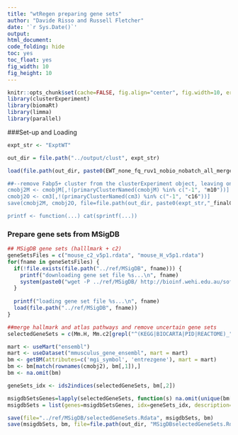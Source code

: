 ```yaml
---
title: "wtRegen preparing gene sets"
author: "Davide Risso and Russell Fletcher"
date: '`r Sys.Date()`'
output:
html_document:
code_folding: hide
toc: yes
toc_float: yes
fig_width: 10
fig_height: 10
---
```

  
```r
knitr::opts_chunk$set(cache=FALSE, fig.align="center", fig.width=10, error=TRUE,message=TRUE, echo=TRUE, warning=TRUE,results="markup")
library(clusterExperiment)
library(biomaRt)
library(limma)
library(parallel)
```

###Set-up and Loading
``` r

expt_str <- "ExptWT"

out_dir = file.path("../output/clust", expt_str)

load(file.path(out_dir, paste0(EWT_none_fq_ruv1_nobio_nobatch_all_merge_10PCadjP03.Rda")))

##--remove Fabp5+ cluster from the clusterExperiment object, leaving only the clusters used in the lineage analysis by slingshot
cmobj2M <- cmobjM[,!(primaryClusterNamed(cmobjM) %in% c("-1", "m10"))]
cmobj2O <- cm3[,!(primaryClusterNamed(cm3) %in% c("-1", "c16"))]
save(cmobj2M, cmobj2O, file=file.path(out_dir, paste0(expt_str,"_finalClusterObject_113016.Rda")))

printf <- function(...) cat(sprintf(...))

```

### Prepare gene sets from MSigDB
```r

## MSigDB gene sets (halllmark + c2)
geneSetsFiles = c("mouse_c2_v5p1.rdata", "mouse_H_v5p1.rdata")
for(fname in geneSetsFiles) {
  if(!file.exists(file.path("../ref/MSigDB", fname))) {
    printf("downloading gene set file %s...\n", fname)
    system(paste0("wget -P ../ref/MSigDB/ http://bioinf.wehi.edu.au/software/MSigDB/", fname))
  }
  
  printf("loading gene set file %s...\n", fname)
  load(file.path("../ref/MSigDB", fname))
}

##merge hallmark and atlas pathways and remove uncertain gene sets
selectedGeneSets = c(Mm.H, Mm.c2[grepl("^(KEGG|BIOCARTA|PID|REACTOME)_", names(Mm.c2), perl=TRUE)])

mart <- useMart("ensembl")
mart <- useDataset("mmusculus_gene_ensembl", mart = mart)
bm <- getBM(attributes=c('mgi_symbol', 'entrezgene'), mart = mart)
bm <- bm[match(rownames(cmobj2), bm[,1]),]
bm <- na.omit(bm)

geneSets_idx <- ids2indices(selectedGeneSets, bm[,2])

msigdbSetsGenes=lapply(selectedGeneSets, function(s) na.omit(unique(bm[bm[,2] %in% s,1])))
msigdbSets = list(genes=msigdbSetsGenes, idx=geneSets_idx, description="MSigDB")

save(file="../ref/MSigDB/selectedGeneSets.Rdata", msigdbSets, bm)
save(msigdbSets, bm, file=file.path(out_dir, "MSigDBselectedGeneSets.Rdata"))

```